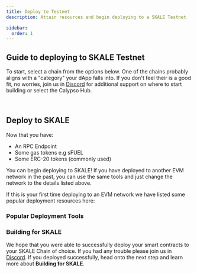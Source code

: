 ```yaml
---
title: Deploy to Testnet
description: Attain resources and begin deploying to a SKALE Testnet

sidebar:
  order: 1
---
```


## Guide to deploying to SKALE Testnet

To start, select a chain from the options below.
One of the chains probably aligns with a "category" your dApp falls into. If you don't feel their is a good fit,
no worries, join us in [Discord](https://discord.com/invite/gM5XBy6) for additional support on where to start building or
select the Calypso Hub.

<br />
<SelectChain client:load/>
<GasAndTokens client:load />

## Deploy to SKALE

Now that you have:

- An RPC Endpoint
- Some gas tokens e.g sFUEL
- Some ERC-20 tokens (commonly used)

You can begin deploying to SKALE! If you have deployed to another EVM network in the past,
you can use the same tools and just change the network to the details listed above.

If this is your first time deploying to an EVM network we have listed some popular deployment resources here:

### Popular Deployment Tools
<CardGrid>
		<LinkCard
			title="Foundry"
			href="https://book.getfoundry.sh"
			description="For developers familiar with Rust"
		/>
		<LinkCard
			title="Hardhat"
			href="https://hardhat.org"
			description="For developers familiar with JavaScript"
		/>
		<LinkCard
			title="OpenZeppelin Wizard"
			href="https://wizard.openzeppelin.com"
			description="For developers with limited Solidity experience"
		/>
		<LinkCard
			title="Remix IDE"
			href="https://remix.ethereum.org"
			description="For developers with limited programming experience"
		/>
</CardGrid>

### Building for SKALE

We hope that you were able to successfully deploy your smart contracts to your SKALE Chain of choice.
If you had any trouble please join us in [Discord](https://discord.com/invite/gM5XBy6). If you deployed successfully, head
onto the next step and learn more about **Building for SKALE**.

<LinkCard
	title="Next Step: Build for SKALE"
	description="Learn more about how to build for SKALE"
	href="/quick-start/building-for-skale"
/>